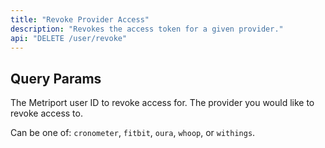 ```yaml
---
title: "Revoke Provider Access"
description: "Revokes the access token for a given provider."
api: "DELETE /user/revoke"
---
```


## Query Params

<ParamField query="userId" type="string" required>
  The Metriport user ID to revoke access for.
</ParamField>

<ParamField query="provider" type="string" required>
  The provider you would like to revoke access to.

  Can be one of: `cronometer`, `fitbit`, `oura`, `whoop`, or `withings`.
</ParamField>
